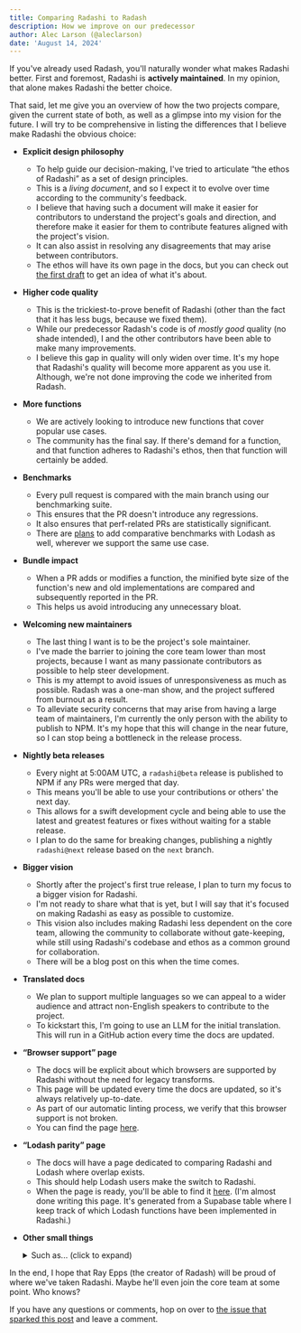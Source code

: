 ```yaml
---
title: Comparing Radashi to Radash
description: How we improve on our predecessor
author: Alec Larson (@aleclarson)
date: 'August 14, 2024'
---
```


If you've already used Radash, you'll naturally wonder what makes Radashi better. First and foremost, Radashi is **actively maintained**. In my opinion, that alone makes Radashi the better choice.

That said, let me give you an overview of how the two projects compare, given the current state of both, as well as a glimpse into my vision for the future. I will try to be comprehensive in listing the differences that I believe make Radashi the obvious choice:

- **Explicit design philosophy**

  - To help guide our decision-making, I've tried to articulate “the ethos of Radashi” as a set of design principles.
  - This is a _living document_, and so I expect it to evolve over time according to the community's feedback.
  - I believe that having such a document will make it easier for contributors to understand the project's goals and direction, and therefore make it easier for them to contribute features aligned with the project's vision.
  - It can also assist in resolving any disagreements that may arise between contributors.
  - The ethos will have its own page in the docs, but you can check out [the first draft](https://github.com/orgs/radashi-org/discussions/20) to get an idea of what it's about.

- **Higher code quality**

  - This is the trickiest-to-prove benefit of Radashi (other than the fact that it has less bugs, because we fixed them).
  - While our predecessor Radash's code is of _mostly good_ quality (no shade intended), I and the other contributors have been able to make many improvements.
  - I believe this gap in quality will only widen over time. It's my hope that Radashi's quality will become more apparent as you use it. Although, we're not done improving the code we inherited from Radash.

- **More functions**

  - We are actively looking to introduce new functions that cover popular use cases.
  - The community has the final say. If there's demand for a function, and that function adheres to Radashi's ethos, then that function will certainly be added.

- **Benchmarks**

  - Every pull request is compared with the main branch using our benchmarking suite.
  - This ensures that the PR doesn't introduce any regressions.
  - It also ensures that perf-related PRs are statistically significant.
  - There are [plans](https://github.com/radashi-org/radashi/issues/130) to add comparative benchmarks with Lodash as well, wherever we support the same use case.

- **Bundle impact**

  - When a PR adds or modifies a function, the minified byte size of the function's new and old implementations are compared and subsequently reported in the PR.
  - This helps us avoid introducing any unnecessary bloat.

- **Welcoming new maintainers**

  - The last thing I want is to be the project's sole maintainer.
  - I've made the barrier to joining the core team lower than most projects, because I want as many passionate contributors as possible to help steer development.
  - This is my attempt to avoid issues of unresponsiveness as much as possible. Radash was a one-man show, and the project suffered from burnout as a result.
  - To alleviate security concerns that may arise from having a large team of maintainers, I'm currently the only person with the ability to publish to NPM. It's my hope that this will change in the near future, so I can stop being a bottleneck in the release process.

- **Nightly beta releases**

  - Every night at 5:00AM UTC, a `radashi@beta` release is published to NPM if any PRs were merged that day.
  - This means you'll be able to use your contributions or others' the next day.
  - This allows for a swift development cycle and being able to use the latest and greatest features or fixes without waiting for a stable release.
  - I plan to do the same for breaking changes, publishing a nightly `radashi@next` release based on the `next` branch.

- **Bigger vision**

  - Shortly after the project's first true release, I plan to turn my focus to a bigger vision for Radashi.
  - I'm not ready to share what that is yet, but I will say that it's focused on making Radashi as easy as possible to customize.
  - This vision also includes making Radashi less dependent on the core team, allowing the community to collaborate without gate-keeping, while still using Radashi's codebase and ethos as a common ground for collaboration.
  - There will be a blog post on this when the time comes.

- **Translated docs**

  - We plan to support multiple languages so we can appeal to a wider audience and attract non-English speakers to contribute to the project.
  - To kickstart this, I'm going to use an LLM for the initial translation. This will run in a GitHub action every time the docs are updated.

- **“Browser support” page**

  - The docs will be explicit about which browsers are supported by Radashi without the need for legacy transforms.
  - This page will be updated every time the docs are updated, so it's always relatively up-to-date.
  - As part of our automatic linting process, we verify that this browser support is not broken.
  - You can find the page [here](https://radashi-org.github.io/browser-support/).

- **“Lodash parity” page**

  - The docs will have a page dedicated to comparing Radashi and Lodash where overlap exists.
  - This should help Lodash users make the switch to Radashi.
  - When the page is ready, you'll be able to find it [here](https://radashi-org.github.io/lodash-parity/). (I'm almost done writing this page. It's generated from a Supabase table where I keep track of which Lodash functions have been implemented in Radashi.)

- **Other small things**
  <details>
    <summary>Such as... (click to expand)</summary>
    <ul>
      <li>
        <p>
          <strong>Protected main branch</strong>: PRs must pass automated checks
          before they can be merged. I will never push fixes or features
          directly to main, even though I have that privilege.
        </p>
      </li>
      <li>
        <p>
          <strong>Conventional commits</strong>: I've added a commit message
          linter to ensure that all commits follow the{' '}
          <a href="https://www.conventionalcommits.org/en/v1.0.0/#summary">
            conventional commits
          </a>{' '}
          specification.
        </p>
      </li>
      <li>
        <p>
          <strong>RFC process</strong>: New features and breaking changes are
          often{' '}
          <a href="https://github.com/orgs/radashi-org/discussions/categories/rfcs">
            submitted as an RFC
          </a>{' '}
          to encourage community involvement in the decision-making process
        </p>
      </li>
      <li>
        <p>
          <strong>Preview releases</strong>: If you can't wait for a PR to be
          merged, the PR author can comment <code>/publish</code> to publish a
          preview release of the PR to NPM for immediate use
        </p>
      </li>
      <li>
        <p>
          <strong>Generated changelog</strong>: Essentially a filtered commit
          history that excludes non-code changes to make it easy to see what's
          new
        </p>
      </li>
      <li>
        <p>
          <strong>High-level release notes</strong>: These will include
          high-level explanations and code examples for the changes in each
          release
        </p>
      </li>
      <li>
        <p>
          <strong>Contribution scripts</strong>: Scripts like{' '}
          <code>pnpm add-function</code> have been added to streamline the
          contribution process
        </p>
      </li>
      <li>
        <p>
          <strong>JSR.io package</strong>: If you use Deno or you just resonate
          with the JSR.io philosophy, you can use{' '}
          <a href="https://jsr.io/@radashi-org/radashi">the JSR.io package</a>{' '}
          instead of the NPM package
        </p>
      </li>
      <li>
        <p>
          <strong>Better tooling</strong>: I've switched the project to use{' '}
          <a href="https://vitest.dev/guide/comparisons">Vitest</a> for testing
          (instead of Jest), <a href="https://biomejs.dev/">Biome</a> for
          linting/formatting source code (instead of TSLint/Prettier), and{' '}
          <a href="https://refine.dev/blog/pnpm-vs-npm-and-yarn/">PNPM</a> for
          package management (instead of Yarn).
        </p>
      </li>
      <li>
        <p>
          <strong>Easier to copy-paste</strong>: If one of Radashi's functions
          isn't meeting your needs, you can easily copy-paste it into your
          project and change it as you see fit, because our functions always
        </p>
      </li>
    </ul>
  </details>

In the end, I hope that Ray Epps (the creator of Radash) will be proud of where we've taken Radashi. Maybe he'll even join the core team at some point. Who knows?

If you have any questions or comments, hop on over to [the issue that sparked this post](https://github.com/radashi-org/radashi/issues/168) and leave a comment.
